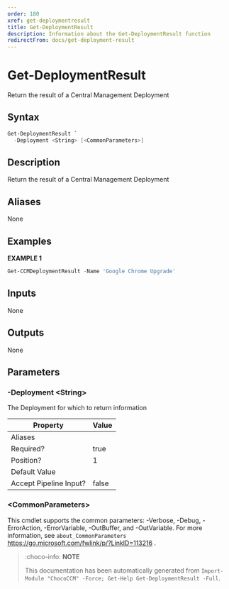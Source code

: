 ```yaml
---
order: 180
xref: get-deploymentresult
title: Get-DeploymentResult
description: Information about the Get-DeploymentResult function
redirectFrom: docs/get-deployment-result
---
```


# Get-DeploymentResult

<!-- This documentation is automatically generated from /Get-DeploymentResult.ps1 using GenerateDocs.ps1. Contributions are welcome at the original location(s). -->

Return the result of a Central Management Deployment

## Syntax

~~~powershell
Get-DeploymentResult `
  -Deployment <String> [<CommonParameters>]
~~~

## Description

Return the result of a Central Management Deployment


## Aliases

None

## Examples

 **EXAMPLE 1**

~~~powershell
Get-CCMDeploymentResult -Name 'Google Chrome Upgrade'

~~~

## Inputs

None

## Outputs

None

## Parameters

###  -Deployment &lt;String&gt;
The Deployment for which to return information

Property               | Value
---------------------- | -----
Aliases                |
Required?              | true
Position?              | 1
Default Value          |
Accept Pipeline Input? | false

### &lt;CommonParameters&gt;

This cmdlet supports the common parameters: -Verbose, -Debug, -ErrorAction, -ErrorVariable, -OutBuffer, and -OutVariable. For more information, see `about_CommonParameters` https://go.microsoft.com/fwlink/p/?LinkID=113216 .



<Xref title="Function Reference" value="chococcm-functions" />

> :choco-info: **NOTE**
> 
> This documentation has been automatically generated from `Import-Module "ChocoCCM" -Force; Get-Help Get-DeploymentResult -Full`.
